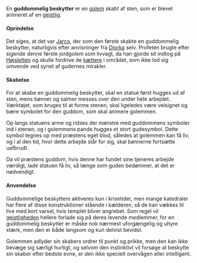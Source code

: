 {{title:Guddommelig beskytter}}
{{author:Laura Holmegaard}}
{{timestamp:2011-01-16T08:25:41Z}}
{{copyright:Guddommelig beskytter}}
En '''guddommelig beskytter''' er en [[golem]] skabt af sten, som er blevet animeret af en [[gejstlig]].

====Oprindelse====
Det siges, at det var [[Jarco]], der som den første skabte en guddommelig beskytter, naturligvis efter anvisninger fra [[Djorka]] selv. Profeten brugte efter sigende denne første jordgolem som livvagt, da han gjorde sit indtog på [[Højsletten]] og skulle fordrive de [[kætter|kættere]] i området, som ikke lod sig omvende ved synet af gudernes mirakler.

====Skabelse====
For at skabe en guddommelig beskytter, skal en statue først hugges ud af sten, mens bønner og salmer messes over den under hele arbejdet. Værktøjet, som bruges til at forme stenen, skal ligeledes være velsignet og bære symbolet for den guddom, som skal animere golemmen.

Op langs statuens arme og ridses der mønstre med guddommens symboler ind i stenen, og i golemmens pande hugges et stort gudesymbol. Dette symbol tegnes op med præstens eget blod, således at golemmen kan få liv, og i al den tid, hvor dette arbejde står for sig, skal bønnerne fortsætte uafbrudt.

Da vil præstens guddom, hvis denne har fundet sine tjeneres arbejde værdigt, lade statuen få liv, så længe som guden bedømmer, at det er nødvendigt.

====Anvendelse====
Guddommelige beskyttere aktiveres kun i krisetider, men mange katedraler har flere af disse konstruktioner stående i kælderen, så de kan vækkes til live med kort varsel, hvis templet bliver angrebet. Som regel vil [[gejstlig]]heden hellere forlade sig på deres levende medlemmer, for en guddommelig beskytter er måske nok nærmest uforgængelig og uhyre stærk, men den er både langsom og kun delvist bevidst.

Golemmen adlyder sin skabers ordrer til punkt og prikke, men den kan ikke bevæge sig særligt hurtigt, og selvom den instinktivt vil forsøge at beskytte sin skaber efter bedste evne, er den ikke specielt overvågen eller intelligent.